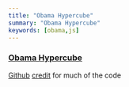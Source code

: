 ```yaml
---  
title: "Obama Hypercube"
summary: "Obama Hypercube"
keywords: [obama,js]
---
```


### [Obama Hypercube](https://obamahypercube.tk)  
[Github](https://github.com/realprogrammer5000/obama-hypercube)
[credit](https://codepen.io/Mamboleoo/pen/MWyNZYr) for much of the code
